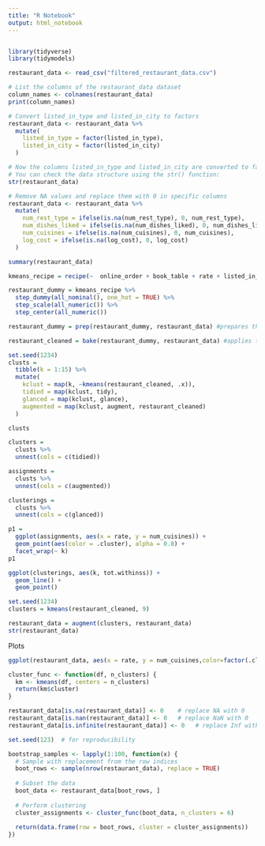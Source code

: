 ```yaml
---
title: "R Notebook"
output: html_notebook
---
```


```r
```

```r
library(tidyverse)
library(tidymodels)
```

```r
restaurant_data <- read_csv("filtered_restaurant_data.csv")
```

```r
# List the columns of the restaurant_data dataset
column_names <- colnames(restaurant_data)
print(column_names)
```

```r
# Convert listed_in_type and listed_in_city to factors
restaurant_data <- restaurant_data %>%
  mutate(
    listed_in_type = factor(listed_in_type),
    listed_in_city = factor(listed_in_city)
  )

# Now the columns listed_in_type and listed_in_city are converted to factors.
# You can check the data structure using the str() function:
str(restaurant_data)
```

```r
# Remove NA values and replace them with 0 in specific columns
restaurant_data <- restaurant_data %>%
  mutate(
    num_rest_type = ifelse(is.na(num_rest_type), 0, num_rest_type),
    num_dishes_liked = ifelse(is.na(num_dishes_liked), 0, num_dishes_liked),
    num_cuisines = ifelse(is.na(num_cuisines), 0, num_cuisines),
    log_cost = ifelse(is.na(log_cost), 0, log_cost)
  )
```

```r
summary(restaurant_data)
```

```r
kmeans_recipe = recipe(~  online_order + book_table + rate + listed_in_type + listed_in_city + num_rest_type + num_dishes_liked + num_cuisines + log_votes + log_cost, restaurant_data) 

restaurant_dummy = kmeans_recipe %>% 
  step_dummy(all_nominal(), one_hot = TRUE) %>%
  step_scale(all_numeric()) %>%
  step_center(all_numeric()) 

restaurant_dummy = prep(restaurant_dummy, restaurant_data) #prepares the recipe

restaurant_cleaned = bake(restaurant_dummy, restaurant_data) #applies the recipe and yields a data frame
```

```r
set.seed(1234)
clusts = 
  tibble(k = 1:15) %>%
  mutate(
    kclust = map(k, ~kmeans(restaurant_cleaned, .x)),
    tidied = map(kclust, tidy),
    glanced = map(kclust, glance),
    augmented = map(kclust, augment, restaurant_cleaned)
  )

clusts
```

```r
clusters = 
  clusts %>%
  unnest(cols = c(tidied))

assignments = 
  clusts %>% 
  unnest(cols = c(augmented))

clusterings = 
  clusts %>%
  unnest(cols = c(glanced))
```

```r
p1 = 
  ggplot(assignments, aes(x = rate, y = num_cuisines)) +
  geom_point(aes(color = .cluster), alpha = 0.8) + 
  facet_wrap(~ k)
p1
```

```r
ggplot(clusterings, aes(k, tot.withinss)) +
  geom_line() +
  geom_point()
```

```r
set.seed(1234)
clusters = kmeans(restaurant_cleaned, 9)
```

```r
restaurant_data = augment(clusters, restaurant_data)
str(restaurant_data)
```

Plots

```r
ggplot(restaurant_data, aes(x = rate, y = num_cuisines,color=factor(.cluster))) + geom_point() + facet_wrap(restaurant_data$num_dishes_liked)
```

```r
cluster_func <- function(df, n_clusters) {
  km <- kmeans(df, centers = n_clusters)
  return(km$cluster)
}

```

```r
restaurant_data[is.na(restaurant_data)] <- 0    # replace NA with 0
restaurant_data[is.nan(restaurant_data)] <- 0   # replace NaN with 0
restaurant_data[is.infinite(restaurant_data)] <- 0   # replace Inf with 0
```

```r
set.seed(123)  # for reproducibility

bootstrap_samples <- lapply(1:100, function(x) {
  # Sample with replacement from the row indices
  boot_rows <- sample(nrow(restaurant_data), replace = TRUE)
  
  # Subset the data
  boot_data <- restaurant_data[boot_rows, ]
  
  # Perform clustering
  cluster_assignments <- cluster_func(boot_data, n_clusters = 6)
  
  return(data.frame(row = boot_rows, cluster = cluster_assignments))
})
```
